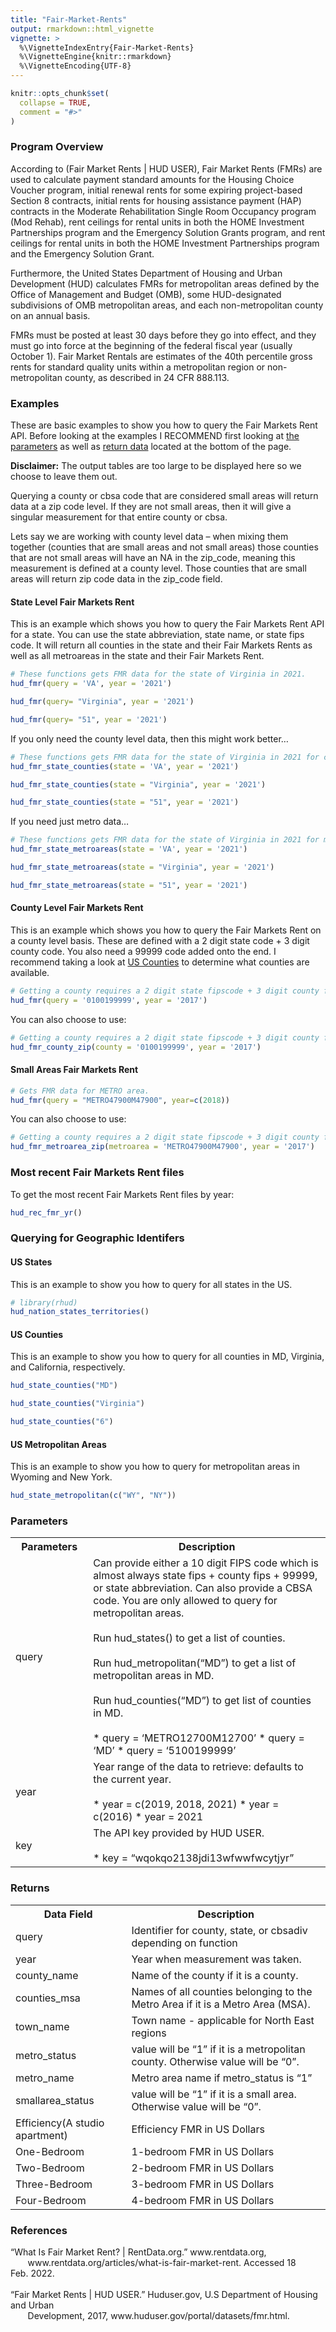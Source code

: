 ```yaml
---
title: "Fair-Market-Rents"
output: rmarkdown::html_vignette
vignette: >
  %\VignetteIndexEntry{Fair-Market-Rents}
  %\VignetteEngine{knitr::rmarkdown}
  %\VignetteEncoding{UTF-8}
---
```


```r
knitr::opts_chunk$set(
  collapse = TRUE,
  comment = "#>"
)
```

### Program Overview

According to (Fair Market Rents | HUD USER), Fair Market Rents (FMRs) are used
to calculate payment standard amounts for the Housing Choice Voucher program,
initial renewal rents for some expiring project-based Section 8 contracts,
initial rents for housing assistance payment (HAP) contracts in the Moderate
Rehabilitation Single Room Occupancy program (Mod Rehab), rent ceilings for
rental units in both the HOME Investment Partnerships program and the Emergency Solution Grants program, and rent ceilings for rental units in both the HOME Investment Partnerships program and the Emergency Solution Grant.

Furthermore, the United States Department of Housing and Urban Development (HUD)
calculates FMRs for metropolitan areas defined by the Office of Management and
Budget (OMB), some HUD-designated subdivisions of OMB metropolitan areas, and
each non-metropolitan county on an annual basis. 

FMRs must be posted at least 30 days before they go into effect, and they must go into force at the beginning of the federal fiscal year (usually October 1). Fair Market Rentals are estimates of the 40th percentile gross rents for standard quality units within a metropolitan region or non-metropolitan county, as described in 24 CFR 888.113.


### Examples

These are basic examples to show you how to query the Fair Markets Rent API. Before
looking at the examples I RECOMMEND first looking at [the parameters][Parameters]
as well as [return data][Returns] located at the bottom of the page.

**Disclaimer:** The output tables are too large to be displayed here so we
choose to leave them out.

Querying a county or cbsa code that are considered small areas will 
return data at a zip code level. If they are not small areas, then it will 
give a singular measurement for that entire county or cbsa. 

Lets say we are working with county level data -- when mixing them together 
(counties that are small areas and not small areas) those counties that are
not small areas will have an NA in the zip_code, 
meaning this measurement is defined at a county level. Those counties that 
are small areas will return zip code data in the zip_code field.

#### State Level Fair Markets Rent
This is an example which shows you how to query the Fair Markets Rent API for a
state. You can use the state abbreviation, state name, or state fips code. It
will return all counties in the state and their Fair Markets Rents as well
as all metroareas in the state and their Fair Markets Rent.
```r
# These functions gets FMR data for the state of Virginia in 2021.
hud_fmr(query = 'VA', year = '2021')

hud_fmr(query= "Virginia", year = '2021')

hud_fmr(query= "51", year = '2021')
```


If you only need the county level data, then this might work better...

```r
# These functions gets FMR data for the state of Virginia in 2021 for counties.
hud_fmr_state_counties(state = 'VA', year = '2021')

hud_fmr_state_counties(state = "Virginia", year = '2021')

hud_fmr_state_counties(state = "51", year = '2021')
```


If you need just metro data...

```r
# These functions gets FMR data for the state of Virginia in 2021 for metroareas.
hud_fmr_state_metroareas(state = 'VA', year = '2021')

hud_fmr_state_metroareas(state = "Virginia", year = '2021')

hud_fmr_state_metroareas(state = "51", year = '2021')
```


#### County Level Fair Markets Rent
This is an example which shows you how to query the Fair Markets Rent on a
county level basis. These are defined with a 2 digit state code + 3 digit county
code. You also need a 99999 code added onto the end. I recommend taking a 
look at [US Counties][] to determine what counties are available.

```r
# Getting a county requires a 2 digit state fipscode + 3 digit county fipscode + 99999
hud_fmr(query = '0100199999', year = '2017')
```


You can also choose to use:
```r
# Getting a county requires a 2 digit state fipscode + 3 digit county fipscode + 99999
hud_fmr_county_zip(county = '0100199999', year = '2017')
```


#### Small Areas Fair Markets Rent

```r
# Gets FMR data for METRO area.
hud_fmr(query = "METRO47900M47900", year=c(2018))
```


You can also choose to use:
```r
# Getting a county requires a 2 digit state fipscode + 3 digit county fipscode + 99999
hud_fmr_metroarea_zip(metroarea = 'METRO47900M47900', year = '2017')
```


### Most recent Fair Markets Rent files

To get the most recent Fair Markets Rent files by year:

```r
hud_rec_fmr_yr()
```


### Querying for Geographic Identifers

#### US States
This is an example to show you how to query for all states in the US.

```r
# library(rhud)
hud_nation_states_territories()
```


#### US Counties 
This is an example to show you how to query for all counties in MD,
Virginia, and California, respectively.

```r
hud_state_counties("MD")

hud_state_counties("Virginia")

hud_state_counties("6")
```


#### US Metropolitan Areas
This is an example to show you how to query for metropolitan areas in Wyoming
and New York.
```r
hud_state_metropolitan(c("WY", "NY"))
```


### Parameters

<table>
	<tr>
		  <th>Parameters</th>
		  <th>Description</th>
 	</tr>
 	<tr>
  		<td>query&nbsp;&nbsp;&nbsp;&nbsp;&nbsp;&nbsp;&nbsp;&nbsp;&nbsp;&nbsp;&nbsp;&nbsp;&nbsp;&nbsp;&nbsp;</td>
   		<td>Can provide either a 10 digit FIPS code which is almost always
          state fips + county fips + 99999, or state abbreviation. 
          Can also provide a CBSA code. You are only allowed to query for metropolitan
          areas.
          <br><br>
          Run hud_states() to get a list of counties.
          <br><br>
          Run hud_metropolitan("MD") to get a list of metropolitan areas in MD.
          <br><br>
          Run hud_counties("MD") to get list of counties in MD.
          <br><br>
          * query = 'METRO12700M12700'
          * query = 'MD'
          * query = '5100199999'
      </td>
 	</tr>
 	<tr>
  		<td>year</td>
   		<td> Year range of the data to retrieve: defaults to the current year.
          <br><br>
          * year = c(2019, 2018, 2021)
          * year = c(2016)
          * year = 2021
      </td>   
 	</tr>
 	<tr>
  		<td>key</td>
   		<td>
          The API key provided by HUD USER.
          <br><br>
          * key = "wqokqo2138jdi13wfwwfwcytjyr"
      </td>
 	</tr>
</table>


### Returns


<table>
	<tr>
		  <th>Data Field</th>
		  <th>Description</th>
 	</tr>
 	<tr>
  		<td>query</td>
   		<td>Identifier for county, state, or cbsadiv depending on function</td>
 	</tr>
 	<tr>
  		<td>year</td>
   		<td>Year when measurement was taken.</td>   
 	</tr>
 	<tr>
  		<td>county_name</td>
   		<td>Name of the county if it is a county.</td>
 	</tr>
	<tr>
  		<td>counties_msa</td>
   		<td> Names of all counties belonging to the Metro Area if it is a Metro Area
      (MSA).</td>
 	</tr>
	<tr>
  		<td>town_name</td>
   		<td>Town name - applicable for North East regions</td>
 	</tr>
 	<tr>
  		<td>metro_status</td>
   		<td>value will be "1" if it is a metropolitan county. Otherwise value will be
       "0".
      </td>   
 	</tr>
 	 <tr>
  		<td>metro_name</td>
   		<td>Metro area name if metro_status is "1"
      </td>   
 	</tr>
 	<tr>
  		<td>smallarea_status</td>
   		<td> value will be "1" if it is a small area. Otherwise value will be "0".
      </td>   
 	</tr>
 	<tr>
  		<td>Efficiency(A studio apartment)</td>
   		<td>Efficiency FMR in US Dollars</td>   
 	</tr>
 	<tr>
  		<td>One-Bedroom</td>
   		<td>1-bedroom FMR in US Dollars</td>   
 	</tr>
 	<tr>
  		<td>Two-Bedroom</td>
   		<td>2-bedroom FMR in US Dollars</td>   
 	</tr>
 	<tr>
  		<td>Three-Bedroom</td>
   		<td>3-bedroom FMR in US Dollars</td>   
 	</tr>
 	<tr>
  		<td>Four-Bedroom</td>
   		<td>4-bedroom FMR in US Dollars</td>   
 	</tr>
</table>


### References

| "What Is Fair Market Rent? | RentData.org." www.rentdata.org,
|        www.rentdata.org/articles/what-is-fair-market-rent. Accessed 18 Feb. 2022.
|
| "Fair Market Rents | HUD USER." Huduser.gov, U.S Department of Housing and Urban
|        Development, 2017, www.huduser.gov/portal/datasets/fmr.html.
